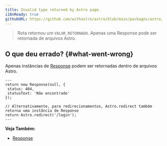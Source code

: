 ```yaml
---
title: Invalid type returned by Astro page.
i18nReady: true
githubURL: https://github.com/withastro/astro/blob/main/packages/astro/src/core/errors/errors-data.ts
---
```


> Rota retornou um `VALOR_RETORNADO`. Apenas uma Response pode ser retornada de arquivos Astro.

## O que deu errado? \{#what-went-wrong\}

Apenas instâncias de [Response](https://developer.mozilla.org/pt-BR/docs/Web/API/Response) podem ser retornadas dentro de arquivos Astro.

```astro title="pages/login.astro"
---
return new Response(null, {
 status: 404,
 statusText: 'Não encontrado'
});

// Alternativamente, para redirecionamentos, Astro.redirect também retorna uma instância de Response
return Astro.redirect('/login');
---
```

**Veja Também:**
-  [Response](/pt-br/guides/server-side-rendering/#response)
